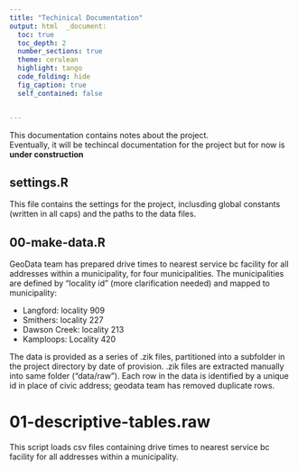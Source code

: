 ```yaml
---
title: "Techinical Documentation"
output: html  _document:
  toc: true
  toc_depth: 2
  number_sections: true
  theme: cerulean
  highlight: tango
  code_folding: hide
  fig_caption: true
  self_contained: false


---
```


This documentation contains notes about the project.  
Eventually, it will be techincal documentation for the project but for now is **under construction**

## settings.R 
This file contains the settings for the project, inclusding global constants (written in all caps) and the paths to the data files.

## 00-make-data.R

GeoData team has prepared drive times to nearest service bc facility for all addresses within a municipality, for four municipalities.
The municipalities are defined by "locality id" (more clarification needed) and mapped to municipality:

- Langford: locality 909
- Smithers: locality 227
- Dawson Creek: locality 213
- Kamploops: Locality 420


The data is provided as a series of .zik files, partitioned into a subfolder in the project directory by date of provision. 
.zik files are extracted manually into same folder ("data/raw"). 
Each row in the data is identified by a unique id in place of civic address; geodata team has removed duplicate rows.

# 01-descriptive-tables.raw
This script loads csv files containing drive times to nearest service bc facility for all addresses within a municipality.

